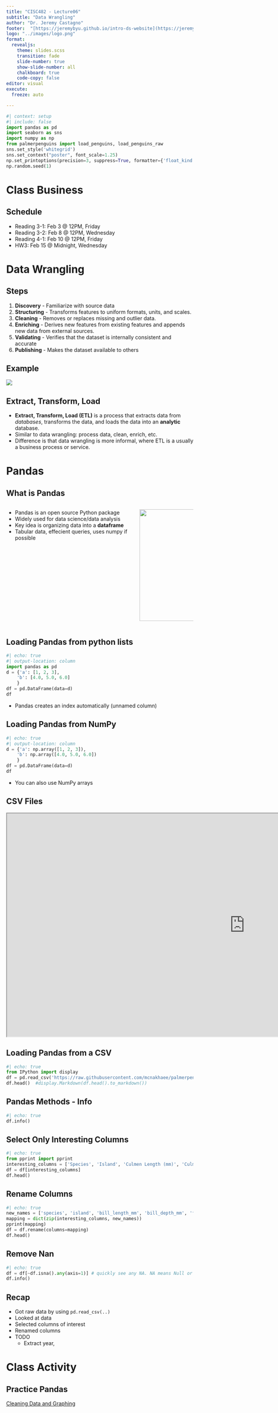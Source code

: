 ```yaml
---
title: "CISC482 - Lecture06"
subtitle: "Data Wrangling"
author: "Dr. Jeremy Castagno"
footer:  "[https://jeremybyu.github.io/intro-ds-website](https://jeremybyu.github.io/intro-ds-website/)"
logo: "../images/logo.png"
format: 
  revealjs: 
    theme: slides.scss
    transition: fade
    slide-number: true
    show-slide-number: all 
    chalkboard: true
    code-copy: false
editor: visual
execute:
  freeze: auto

---
```



```python
#| context: setup
#| include: false
import pandas as pd
import seaborn as sns 
import numpy as np
from palmerpenguins import load_penguins, load_penguins_raw
sns.set_style('whitegrid')
sns.set_context("poster", font_scale=1.25)
np.set_printoptions(precision=3, suppress=True, formatter={'float_kind': "{:.3f}".format})
np.random.seed(1)

```

# Class Business


## Schedule

- Reading 3-1: Feb 3 @ 12PM, Friday
- Reading 3-2: Feb 8 @ 12PM, Wednesday
- Reading 4-1: Feb 10 @ 12PM, Friday
- HW3: Feb 15 @ Midnight, Wednesday


# Data Wrangling

## Steps

1. **Discovery** - Familiarize  with source data
2. **Structuring** - Transforms features to uniform formats, units, and scales. 
3. **Cleaning** - Removes or replaces missing and outlier data. 
4. **Enriching** - Derives new features from existing features and appends new data from external sources.
5. **Validating** - Verifies that the dataset is internally consistent and accurate
6. **Publishing** - Makes the dataset available to others 


## Example

![](./lec06_images/exmaple_wrangle.png)


## Extract, Transform, Load

- **Extract, Transform, Load (ETL)** is a process that extracts data from *databases*, transforms the data, and loads the data into an **analytic** database.
- Similar to data wrangling: process data, clean, enrich, etc.
- Difference is that data wrangling is more informal, where ETL is a usually a business process or service.

# Pandas

## What is Pandas

::: columns

:::: {.column width="70%"}
- Pandas is an open source Python package
- Widely used for data science/data analysis
- Key idea is organizing data into a **dataframe**
- Tabular data, effecient queries, uses numpy if possible
::::

:::: {.column width="30%"}

![](./lec06_images/pandas_icon.png){.absolute top=150 right=50 width="300px"}
::::

:::

## Loading Pandas from python lists

```python
#| echo: true
#| output-location: column
import pandas as pd
d = {'a': [1, 2, 3], 
    'b': [4.0, 5.0, 6.0]
    }
df = pd.DataFrame(data=d)
df
```
- Pandas creates an index automatically (unnamed column)

## Loading Pandas from NumPy


```python
#| echo: true
#| output-location: column
d = {'a': np.array([1, 2, 3]), 
    'b': np.array([4.0, 5.0, 6.0])
    }
df = pd.DataFrame(data=d)
df
```
- You can also use NumPy arrays

## CSV Files

```{=html}
<iframe width="1280" height="600" src="https://github.com/mcnakhaee/palmerpenguins/blob/master/palmerpenguins/data/penguins-raw.csv" title="Palmer Penguins CSV File"></iframe>
```
<!-- https://github.com/mcnakhaee/palmerpenguins/blob/master/palmerpenguins/data/penguins-raw.csv -->
<!-- https://raw.githubusercontent.com/mcnakhaee/palmerpenguins/master/palmerpenguins/data/penguins-raw.csv -->

## Loading Pandas from a CSV {.scrollable}

:::{.smaller}
```python
#| echo: true
from IPython import display
df = pd.read_csv('https://raw.githubusercontent.com/mcnakhaee/palmerpenguins/master/palmerpenguins/data/penguins-raw.csv')
df.head()  #display.Markdown(df.head().to_markdown())
```
:::

## Pandas Methods - Info

```python
#| echo: true
df.info()
```

## Select Only Interesting Columns

::: {.smaller}
```python
#| echo: true
from pprint import pprint
interesting_columns = ['Species', 'Island', 'Culmen Length (mm)', 'Culmen Depth (mm)', 'Flipper Length (mm)', 'Body Mass (g)', 'Sex', 'Date Egg']
df = df[interesting_columns]
df.head()
```
::: 

## Rename Columns

::: {.smaller}
```python
#| echo: true
new_names = ['species', 'island', 'bill_length_mm', 'bill_depth_mm', 'flipper_length_mm', 'body_mass_g', 'sex', 'year']
mapping = dict(zip(interesting_columns, new_names))
pprint(mapping)
df = df.rename(columns=mapping)
df.head()
```
::: 

## Remove Nan

::: {.smaller}
```python
#| echo: true
df = df[~df.isna().any(axis=1)] # quickly see any NA. NA means Null or NaN
df.info()
```
::: 

## Recap

- Got raw data by using `pd.read_csv(..)`
- Looked at data
- Selected columns of interest
- Renamed columns
- TODO
  - Extract year, 








# Class Activity

## Practice Pandas

[Cleaning Data and Graphing](https://colab.research.google.com/drive/1JfP7piEf21u3U-y57Tr_JYk0wMT_0XwS?usp=sharing)